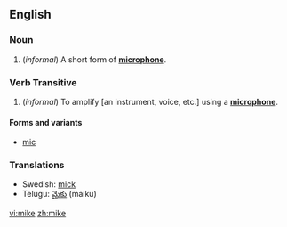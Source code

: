 {{see|Mike}}
==English==
===Noun===
{{en-noun-reg}}

#(''informal'') A short form of '''[[microphone]]'''.

===Verb Transitive===

#(''informal'') To amplify [an instrument, voice, etc.] using a '''[[microphone]]'''.
====Forms and variants====
*[[mic]]

===Translations===
*Swedish: [[mick]] {{c}}
*Telugu: [[మైకు]] (maiku)

[[vi:mike]]
[[zh:mike]]